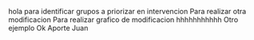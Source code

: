 hola
para identificar grupos a priorizar en intervencion
Para realizar otra modificacion
Para realizar grafico de modificacion 
hhhhhhhhhhh
Otro ejemplo
Ok
Aporte Juan